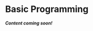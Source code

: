 

# Basic Programming

<hint-text><strong>*Content coming soon!*</strong></hint-text>

<div id="quote-box" style="text-align:center; font-style:italic; margin-top:20px; margin-bottom:20px;"></div>
